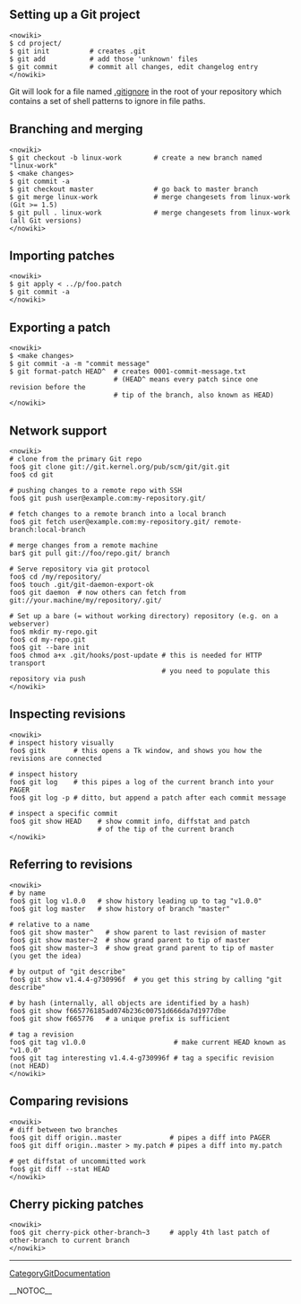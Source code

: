 == Setting up a Git project ==

<pre><nowiki>
$ cd project/
$ git init          # creates .git
$ git add           # add those 'unknown' files
$ git commit        # commit all changes, edit changelog entry
</nowiki></pre>

Git will look for a file named [[.gitignore]] in the root of your
repository which contains a set of shell patterns to ignore in
file paths.

== Branching and merging ==

<pre><nowiki>
$ git checkout -b linux-work        # create a new branch named "linux-work"
$ <make changes>
$ git commit -a
$ git checkout master               # go back to master branch
$ git merge linux-work              # merge changesets from linux-work (Git >= 1.5)
$ git pull . linux-work             # merge changesets from linux-work (all Git versions)
</nowiki></pre>

== Importing patches ==

<pre><nowiki>
$ git apply < ../p/foo.patch
$ git commit -a
</nowiki></pre>

== Exporting a patch ==

<pre><nowiki>
$ <make changes>
$ git commit -a -m "commit message"
$ git format-patch HEAD^  # creates 0001-commit-message.txt
                          # (HEAD^ means every patch since one revision before the
                          # tip of the branch, also known as HEAD)
</nowiki></pre>

== Network support ==

<pre><nowiki>
# clone from the primary Git repo
foo$ git clone git://git.kernel.org/pub/scm/git/git.git
foo$ cd git

# pushing changes to a remote repo with SSH
foo$ git push user@example.com:my-repository.git/

# fetch changes to a remote branch into a local branch
foo$ git fetch user@example.com:my-repository.git/ remote-branch:local-branch

# merge changes from a remote machine
bar$ git pull git://foo/repo.git/ branch

# Serve repository via git protocol
foo$ cd /my/repository/
foo$ touch .git/git-daemon-export-ok
foo$ git daemon  # now others can fetch from git://your.machine/my/repository/.git/

# Set up a bare (= without working directory) repository (e.g. on a webserver)
foo$ mkdir my-repo.git
foo$ cd my-repo.git
foo$ git --bare init
foo$ chmod a+x .git/hooks/post-update # this is needed for HTTP transport
                                      # you need to populate this repository via push
</nowiki></pre>

== Inspecting revisions ==

<pre><nowiki>
# inspect history visually
foo$ gitk       # this opens a Tk window, and shows you how the revisions are connected

# inspect history
foo$ git log    # this pipes a log of the current branch into your PAGER
foo$ git log -p # ditto, but append a patch after each commit message

# inspect a specific commit
foo$ git show HEAD    # show commit info, diffstat and patch
                      # of the tip of the current branch
</nowiki></pre>

== Referring to revisions ==

<pre><nowiki>
# by name
foo$ git log v1.0.0   # show history leading up to tag "v1.0.0"
foo$ git log master   # show history of branch "master"

# relative to a name
foo$ git show master^   # show parent to last revision of master
foo$ git show master~2  # show grand parent to tip of master
foo$ git show master~3  # show great grand parent to tip of master (you get the idea)

# by output of "git describe"
foo$ git show v1.4.4-g730996f  # you get this string by calling "git describe"

# by hash (internally, all objects are identified by a hash)
foo$ git show f665776185ad074b236c00751d666da7d1977dbe
foo$ git show f665776   # a unique prefix is sufficient

# tag a revision
foo$ git tag v1.0.0                      # make current HEAD known as "v1.0.0"
foo$ git tag interesting v1.4.4-g730996f # tag a specific revision (not HEAD)
</nowiki></pre>

== Comparing revisions ==

<pre><nowiki>
# diff between two branches
foo$ git diff origin..master            # pipes a diff into PAGER
foo$ git diff origin..master > my.patch # pipes a diff into my.patch

# get diffstat of uncommitted work
foo$ git diff --stat HEAD
</nowiki></pre>

== Cherry picking patches ==

<pre><nowiki>
foo$ git cherry-pick other-branch~3     # apply 4th last patch of other-branch to current branch
</nowiki></pre>
----
[[CategoryGitDocumentation]]

__NOTOC__